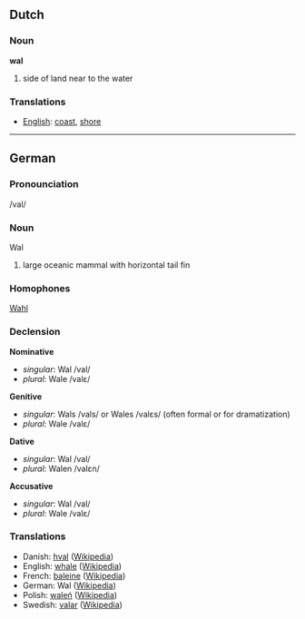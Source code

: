 == Dutch ==
=== Noun ===

'''wal'''

#side of land near to the water

=== Translations ===
*[[English]]: [[coast]], [[shore]]

----

== German ==

=== Pronounciation ===

/val/


=== Noun ===

Wal

#large oceanic mammal with horizontal tail fin


=== Homophones ===

[[Wahl]]


=== Declension ===

'''Nominative'''
*''singular'': Wal /val/
*''plural'': Wale /valɛ/

'''Genitive'''
*''singular'': Wals /vals/ or Wales /valɛs/ (often formal or for dramatization)
*''plural'': Wale /valɛ/

'''Dative'''
*''singular'': Wal /val/
*''plural'': Walen /valɛn/

'''Accusative'''
*''singular'': Wal /val/
*''plural'': Wale /valɛ/


=== Translations ===
*Danish: [[hval]] ([http://da.wikipedia.org/wiki/Hval Wikipedia])
*English: [[whale]] ([http://www.wikipedia.org/wiki/Whale Wikipedia])
*French: [[baleine]] ([http://fr.wikipedia.org/wiki/Baleine Wikipedia])
*German: Wal ([http://de.wikipedia.org/wiki/Wal Wikipedia])
*Polish: [[waleń]] ([http://pl.wikipedia.org/wiki/Walenie Wikipedia])
*Swedish: [[valar]] ([http://sv.wikipedia.org/wiki/Valar Wikipedia])